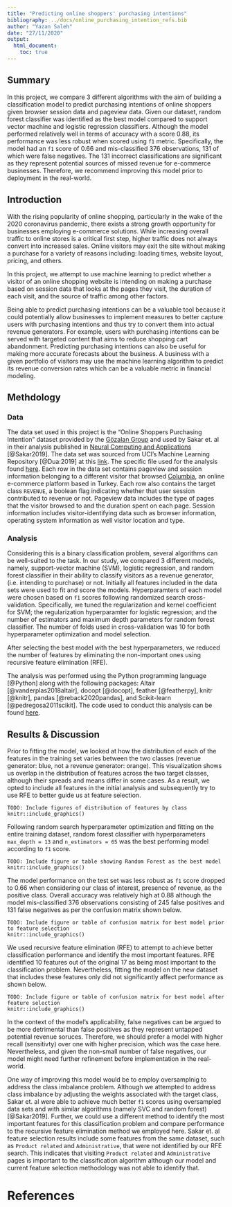 ```yaml
---
title: "Predicting online shoppers' purchasing intentions"
bibliography: ../docs/online_purchasing_intention_refs.bib
author: "Yazan Saleh"
date: "27/11/2020"
output: 
  html_document:
    toc: true
---
```


## Summary

In this project, we compare 3 different algorithms with the aim of building a classification model to predict purchasing intentions of online shoppers given browser session data and pageview data. Given our dataset, random forest classifier was identified as the best model compared to support vector machine and logistic regression classifiers. Although the model performed relatively well in terms of accuracy with a score 0.88, its performance was less robust when scored using `f1` metric. Specifically, the model had an `f1` score of 0.66 and mis-classified 376 observations, 131 of which were false negatives. The 131 incorrect classifications are significant as they represent potential sources of missed revenue for e-commerce businesses. Therefore, we recommend improving this model prior to deployment in the real-world.


## Introduction

With the rising popularity of online shopping, particularly in the wake of the 2020 coronavirus pandemic, there exists a strong growth opportunity for businesses employing e-commerce solutions. While increasing overall traffic to online stores is a critical first step, higher traffic does not always convert into increased sales. Online visitors may exit the site without making a purchase for a variety of reasons including: loading times, website layout, pricing, and others.

In this project, we attempt to use machine learning to predict whether a visitor of an online shopping website is intending on making a purchase based on session data that looks at the pages they visit, the duration of each visit, and the source of traffic among other factors. 

Being able to predict purchasing intentions can be a valuable tool because it could potentially allow businesses to implement measures to better capture users with purchasing intentions and thus try to convert them into actual revenue generators. For example, users with purchasing intentions can be served with targeted content that aims to reduce shopping cart abandonment. Predicting purchasing intentions can also be useful for making more accurate forecasts about the business. A business with a given portfolio of visitors may use the machine learning algorithm to predict its revenue conversion rates which can be a valuable metric in financial modeling.

## Methdology

### Data

The data set used in this project is the "Online Shoppers Purchasing Intention" dataset provided by the [Gözalan Group](http://www.gozalangroup.com.tr/) and used by Sakar et. al in their analysis published in [Neural Computing and Applications](https://link.springer.com/article/10.1007/s00521-018-3523-0) [@Sakar2019]. The data set was sourced from UCI's Machine Learning Repository [@Dua:2019] at this [link](https://archive.ics.uci.edu/ml/datasets/Online+Shoppers+Purchasing+Intention+Dataset). The specific file used for the analysis found [here](https://archive.ics.uci.edu/ml/machine-learning-databases/00468/online_shoppers_intention.csv). Each row in the data set contains pageview and session information belonging to a different visitor that browsed [Columbia](https://www.columbia.com.tr), an online e-commerce platform based in Turkey. Each row also contains the target class `REVENUE`, a boolean flag indicating whether that user session contributed to revenue or not. Pageview data includes the type of pages that the visitor browsed to and the duration spent on each page. Session information includes visitor-identifying data such as browser information, operating system information as well visitor location and type.

### Analysis

Considering this is a binary classification problem, several algorithms can be well-suited to the task. In our study, we compared 3 different models, namely, support-vector machine (SVM), logistic regression, and random forest classifier in their ability to classify visitors as a revenue generator, (i.e. intending to purchase) or not. Initially all features included in the data sets were used to fit and score the models. Hyperparamters of each model were chosen based on `f1` scores following randomized search cross-validation. Specifically, we tuned the regularization and kernel coefficient for SVM; the regularization hyperparamter for logistic regression; and the number of estimators and maximum depth parameters for random forest classifier. The number of folds used in cross-validation was 10 for both hyperparameter optimization and model selection. 

After selecting the best model with the best hyperparameters, we reduced the number of features by eliminating the non-important ones using recursive feature elimination (RFE).

The analysis was performed using the Python programming language [@Python] along with the following packages: Altair [@vanderplas2018altair], docopt [@docopt], feather [@featherpy], knitr [@knitr], pandas [@reback2020pandas], and Scikit-learn [@pedregosa2011scikit]. The code used to conduct this analysis can be found [here](https://github.com/UBC-MDS/DSCI_522_group_31).



## Results & Discussion

Prior to fitting the model, we looked at how the distribution of each of the features in the training set varies between the two classes (revenue generator: blue, not a revenue generator: orange). This visualization shows us overlap in the distribution of features across the two target classes, although their spreads and means differ in some cases. As a result, we opted to include all features in the initial analysis and subsequently try to use RFE to better guide us at feature selection.

```
TODO: Include figures of distribution of features by class
knitr::include_graphics()
```

Following random search hyperparameter optimization and fitting on the entire training dataset, random forest classifier with hyperparameters `max_depth = 13` and `n_estimators = 65` was the best performing model according to `f1` score.

```
TODO: Include figure or table showing Random Forest as the best model
knitr::include_graphics()
```

The model performance on the test set was less robust as `f1` score dropped to 0.66 when considering our class of interest, presence of revenue, as the positive class. Overall accuracy was relatively high at 0.88 although the model mis-classified 376 observations consisting of 245 false positives and 131 false negatives as per the confusion matrix shown below. 

```
TODO: Include figure or table of confusion matrix for best model prior to feature selection
knitr::include_graphics()
```


We used recursive feature elimination (RFE) to attempt to achieve better classification performance and identify the most important features. RFE identified 10 features out of the original 17 as being most important to the classification problem. Nevertheless, fitting the model on the new dataset that includes these features only did not significantly affect performance as shown below.

```
TODO: Include figure or table of confusion matrix for best model after feature selection
knitr::include_graphics()
```

In the context of the model's applicability, false negatives can be argued to be more detrimental than false positives as they represent untapped potential revenue soruces. Therefore, we should prefer a model with higher recall (sensitivty) over one with higher precision, which was the case here. Nevertheless, and given the non-small number of false negatives, our model might need further refinement before implementation in the real-world.


One way of improving this model would be to employ oversamplnig to address the class imbalance problem. Although we attempted to address class imbalance by adjusting the weights associated with the target class, Sakar et. al were able to achieve much better `f1` scores using oversampled data sets and with similar algorithms (namely SVC and random forest) [@Sakar2019]. Further, we could use a different method to identify the most important features for this classification problem and compare performance to the recursive feature elimination method we employed here. Sakar et. al feature selection results include some features from the same dataset, such as `Product related` and `Administrative`, that were not identified by our RFE search. This indicates that visiting `Product related` and `Administrative` pages is important to the classification algorithm although our model and current feature selection methodology was not able to identify that.

# References
